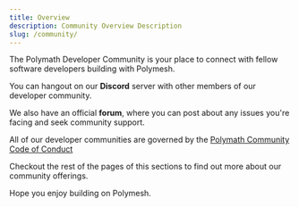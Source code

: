```yaml
---
title: Overview
description: Community Overview Description
slug: /community/
---
```


The Polymath Developer Community is your place to connect with fellow software developers building with Polymesh.

You can hangout on our <b>Discord</b> server with other members of our developer community.  

We also have an official <b>forum</b>, where you can post about any issues you're facing and seek community support.

<ActionCardWrapper>
	<ActionCard href="https://discord.gg/ud2deWAnyt" text="Join the Discord server" desc="Checkout what others in our developer community are building, and chat with the fellow developers."></ActionCard>
	<ActionCard href="https://community.polymesh.live/" text="Explore the Forums" desc="Browse solutions to existing questions, or ask your own. Learn from the knowledge base."></ActionCard>
</ActionCardWrapper>


All of our developer communities are governed by the [Polymath Community Code of Conduct](code-of-conduct)

Checkout the rest of the pages of this sections to find out more about our community offerings.

Hope you enjoy building on Polymesh.



